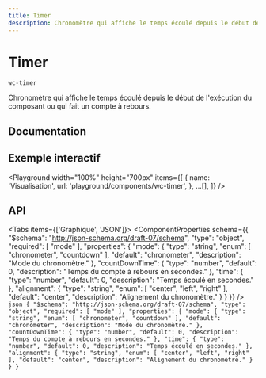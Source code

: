 ```yaml
---
title: Timer
description: Chronomètre qui affiche le temps écoulé depuis le début de l'exécution du composant ou qui fait un compte à rebours.
---
```



# Timer

`wc-timer`

Chronomètre qui affiche le temps écoulé depuis le début de l'exécution du composant ou qui fait un compte à rebours.

## Documentation

## Exemple interactif

<Playground
  width="100%"
  height="700px"
  items={[
    {
      name: 'Visualisation',
      url: 'playground/components/wc-timer',
    },
    ...[],
  ]}
/>

## API

<Tabs items={['Graphique', 'JSON']}>
  <Tab>
    <ComponentProperties schema={{
  "$schema": "http://json-schema.org/draft-07/schema",
  "type": "object",
  "required": [
    "mode"
  ],
  "properties": {
    "mode": {
      "type": "string",
      "enum": [
        "chronometer",
        "countdown"
      ],
      "default": "chronometer",
      "description": "Mode du chronomètre."
    },
    "countDownTime": {
      "type": "number",
      "default": 0,
      "description": "Temps du compte à rebours en secondes."
    },
    "time": {
      "type": "number",
      "default": 0,
      "description": "Temps écoulé en secondes."
    },
    "alignment": {
      "type": "string",
      "enum": [
        "center",
        "left",
        "right"
      ],
      "default": "center",
      "description": "Alignement du chronomètre."
    }
  }
}} />
  </Tab>
  <Tab>
    ```json
    {
  "$schema": "http://json-schema.org/draft-07/schema",
  "type": "object",
  "required": [
    "mode"
  ],
  "properties": {
    "mode": {
      "type": "string",
      "enum": [
        "chronometer",
        "countdown"
      ],
      "default": "chronometer",
      "description": "Mode du chronomètre."
    },
    "countDownTime": {
      "type": "number",
      "default": 0,
      "description": "Temps du compte à rebours en secondes."
    },
    "time": {
      "type": "number",
      "default": 0,
      "description": "Temps écoulé en secondes."
    },
    "alignment": {
      "type": "string",
      "enum": [
        "center",
        "left",
        "right"
      ],
      "default": "center",
      "description": "Alignement du chronomètre."
    }
  }
}
    ```
  </Tab>
</Tabs>
